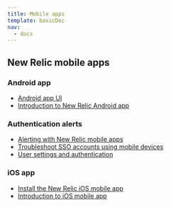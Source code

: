 ```yaml
---
title: Mobile apps
template: basicDoc
nav:
  - docs
---
```


## New Relic mobile apps

### Android app

- [Android app UI](/docs/mobile-apps/new-relic-mobile-apps/android-app/android-app-ui)
- [Introduction to New Relic Android app](/docs/mobile-apps/new-relic-mobile-apps/android-app/introduction-new-relic-android-app)

### Authentication alerts

- [Alerting with New Relic mobile apps](/docs/mobile-apps/new-relic-mobile-apps/authentication-alerts/alerting-new-relic-mobile-apps)
- [Troubleshoot SSO accounts using mobile devices](/docs/mobile-apps/new-relic-mobile-apps/authentication-alerts/troubleshoot-sso-accounts-using-mobile-devices)
- [User settings and authentication](/docs/mobile-apps/new-relic-mobile-apps/authentication-alerts/user-settings-authentication)

### iOS app

- [Install the New Relic iOS mobile app](/docs/mobile-apps/new-relic-mobile-apps/ios-app/install-new-relic-ios-mobile-app)
- [Introduction to iOS mobile app](/docs/mobile-apps/new-relic-mobile-apps/ios-app/introduction-ios-mobile-app)
